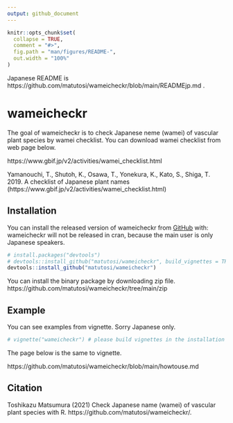 ```yaml
---
output: github_document
---
```


```r
knitr::opts_chunk$set(
  collapse = TRUE,
  comment = "#>",
  fig.path = "man/figures/README-",
  out.width = "100%"
)
```

Japanese README is https://github.com/matutosi/wameicheckr/blob/main/READMEjp.md .

# wameicheckr

The goal of wameicheckr is to check Japanese neme (wamei) of 
vascular plant species by wamei checklist. You can download 
wamei checklist from web page below. 

  https://www.gbif.jp/v2/activities/wamei_checklist.html

Yamanouchi, T., Shutoh, K., Osawa, T., Yonekura, K., Kato, S., Shiga, T. 2019. 
    A checklist of Japanese plant names
    (https://www.gbif.jp/v2/activities/wamei_checklist.html)

## Installation


You can install the released version of wameicheckr from [GitHub](https://github.com/) with:
wameicheckr will not be released in cran, because the main user is only Japanese speakers. 

``` r
# install.packages("devtools")
# devtools::install_github("matutosi/wameicheckr", build_vignettes = TRUE) # needs pandoc
devtools::install_github("matutosi/wameicheckr")
```

You can install the binary package by downloading zip file.
https://github.com/matutosi/wameicheckr/tree/main/zip


## Example

You can see examples from vignette. 
Sorry Japanese only. 

``` r
# vignette("wameicheckr") # please build vignettes in the installation
```

The page below is the same to vignette. 

https://github.com/matutosi/wameicheckr/blob/main/howtouse.md

## Citation

Toshikazu Matsumura (2021) Check Japanese name (wamei) of vascular plant species with R. https://github.com/matutosi/wameicheckr/.
